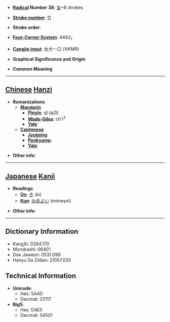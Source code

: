 * '''[[Wiktionary:Chinese radical index| Radical]] Number 38''': [[Wiktionary:Chinese radical index 女|女]]+8 strokes

* '''[[Wiktionary:Chinese total strokes index|Stroke number]]''': [[Wiktionary:Chinese total strokes index 11|11]]

* '''Stroke order''': 

* '''[[Wiktionary:Chinese four corner index|Four-Corner System]]''': 4442<sub>1</sub>

* '''[[Wiktionary:Chinese Cangjie index|Cangjie input]]''': 女大一口 (VKMR)

* '''Graphical Significance and Origin''': 

* '''Common Meaning'''

----

== [[Chinese]] [[Hanzi]] ==

* '''Romanizations'''
** '''[[Mandarin]]'''
*** '''[[Pinyin]]''': qǐ (qi3)
*** '''[[Wade-Giles]]''': ch'i<sup>3</sup>
*** '''[[Yale]]''': 
** '''[[Cantonese]]'''
*** '''[[Jyutping]]''':
*** '''[[Penkyamp]]''': 
*** '''[[Yale]]''': 

* '''Other info''': 

----

== [[Japanese]] [[Kanji]] ==

* '''Readings'''
** '''[[On]]''': [[き]] (ki)
** '''[[Kun]]''': [[みめよい]] (mimeyoi)

* '''Other info''':  

----

== Dictionary Information ==

* KangXi: 0264.170
* Morobashi: 06401
* Dae Jaweon: 0531.090
* Hanyu Da Zidian: 21057.020

== Technical Information ==

* '''Unicode''':
** Hex: 5A4D
** Decimal: 23117
* '''Big5''':
** Hex: D4E5
** Decimal: 54501